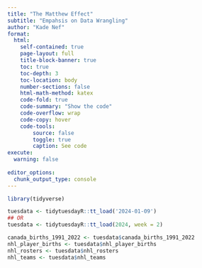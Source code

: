 ```yaml
---
title: "The Matthew Effect"
subtitle: "Empahsis on Data Wrangling"
author: "Kade Nef"
format:
  html:
    self-contained: true
    page-layout: full
    title-block-banner: true
    toc: true
    toc-depth: 3
    toc-location: body
    number-sections: false
    html-math-method: katex
    code-fold: true
    code-summary: "Show the code"
    code-overflow: wrap
    code-copy: hover
    code-tools:
        source: false
        toggle: true
        caption: See code
execute: 
  warning: false
    
editor_options: 
  chunk_output_type: console
---
```


```r
library(tidyverse)
```

```r
tuesdata <- tidytuesdayR::tt_load('2024-01-09')
## OR
tuesdata <- tidytuesdayR::tt_load(2024, week = 2)

canada_births_1991_2022 <- tuesdata$canada_births_1991_2022
nhl_player_births <- tuesdata$nhl_player_births
nhl_rosters <- tuesdata$nhl_rosters
nhl_teams <- tuesdata$nhl_teams

```

